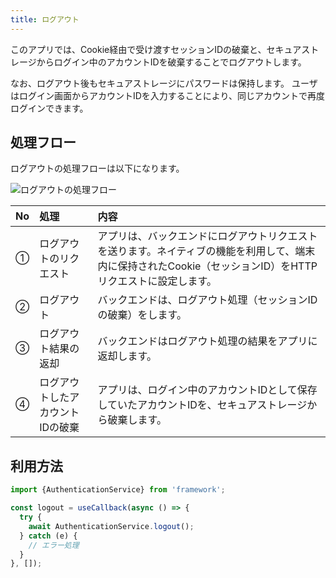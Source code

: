 ```yaml
---
title: ログアウト
---
```


このアプリでは、Cookie経由で受け渡すセッションIDの破棄と、セキュアストレージからログイン中のアカウントIDを破棄することでログアウトします。

なお、ログアウト後もセキュアストレージにパスワードは保持します。 ユーザはログイン画面からアカウントIDを入力することにより、同じアカウントで再度ログインできます。

## 処理フロー

ログアウトの処理フローは以下になります。

![ログアウトの処理フロー](auth-logout-flow.drawio.png)

| No | 処理 | 内容 |
|:--|:--|:--|
| ① | ログアウトのリクエスト | アプリは、バックエンドにログアウトリクエストを送ります。ネイティブの機能を利用して、端末内に保持されたCookie（セッションID）をHTTPリクエストに設定します。 |
| ② | ログアウト | バックエンドは、ログアウト処理（セッションIDの破棄）をします。 |
| ③ | ログアウト結果の返却 | バックエンドはログアウト処理の結果をアプリに返却します。 |
| ④ | ログアウトしたアカウントIDの破棄 | アプリは、ログイン中のアカウントIDとして保存していたアカウントIDを、セキュアストレージから破棄します。 |

## 利用方法

```typescript title="ログアウトの利用方法"
import {AuthenticationService} from 'framework';

const logout = useCallback(async () => {
  try {
    await AuthenticationService.logout();
  } catch (e) {
    // エラー処理
  }
}, []);
```
